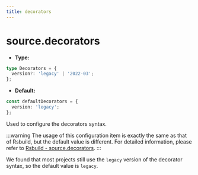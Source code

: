```yaml
---
title: decorators
---
```


# source.decorators

- **Type:**

```ts
type Decorators = {
  version?: 'legacy' | '2022-03';
};
```

- **Default:**

```ts
const defaultDecorators = {
  version: 'legacy';
};
```

Used to configure the decorators syntax.

:::warning
The usage of this configuration item is exactly the same as that of Rsbuild, but the default value is different. For detailed information, please refer to [Rsbuild - source.decorators](https://rsbuild.rs/config/source/decorators).
:::

We found that most projects still use the `legacy` version of the decorator syntax, so the default value is `legacy`.

